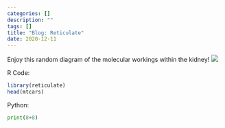 ```yaml
---
categories: []
description: ""
tags: []
title: "Blog: Reticulate"
date: 2020-12-11
---
```


Enjoy this random diagram of the molecular workings within the kidney!
![](/post/blog-hello-reticulate_files/untitled.png)



R Code:

```r
library(reticulate)
head(mtcars)
```
Python:

```python
print(8+8)

```

